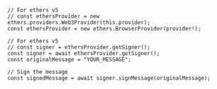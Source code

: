 ```tsx
// For ethers v5
// const ethersProvider = new ethers.providers.Web3Provider(this.provider);
const ethersProvider = new ethers.BrowserProvider(provider!);

// For ethers v5
// const signer = ethersProvider.getSigner();
const signer = await ethersProvider.getSigner();
const originalMessage = "YOUR_MESSAGE";

// Sign the message
const signedMessage = await signer.signMessage(originalMessage);
```
